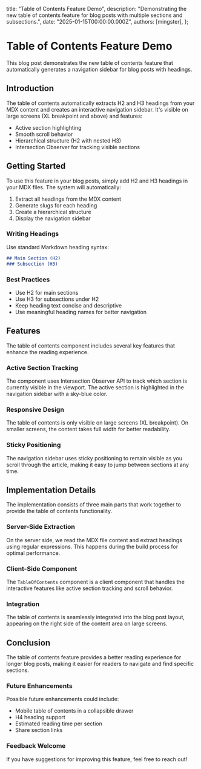 
  title: "Table of Contents Feature Demo",
  description: "Demonstrating the new table of contents feature for blog posts with multiple sections and subsections.",
  date: "2025-01-15T00:00:00.000Z",
  authors: [mingster],
};

# Table of Contents Feature Demo

This blog post demonstrates the new table of contents feature that automatically generates a navigation sidebar for blog posts with headings.

## Introduction

The table of contents automatically extracts H2 and H3 headings from your MDX content and creates an interactive navigation sidebar. It's visible on large screens (XL breakpoint and above) and features:

- Active section highlighting
- Smooth scroll behavior
- Hierarchical structure (H2 with nested H3)
- Intersection Observer for tracking visible sections

## Getting Started

To use this feature in your blog posts, simply add H2 and H3 headings in your MDX files. The system will automatically:

1. Extract all headings from the MDX content
2. Generate slugs for each heading
3. Create a hierarchical structure
4. Display the navigation sidebar

### Writing Headings

Use standard Markdown heading syntax:

```markdown
## Main Section (H2)
### Subsection (H3)
```

### Best Practices

- Use H2 for main sections
- Use H3 for subsections under H2
- Keep heading text concise and descriptive
- Use meaningful heading names for better navigation

## Features

The table of contents component includes several key features that enhance the reading experience.

### Active Section Tracking

The component uses Intersection Observer API to track which section is currently visible in the viewport. The active section is highlighted in the navigation sidebar with a sky-blue color.

### Responsive Design

The table of contents is only visible on large screens (XL breakpoint). On smaller screens, the content takes full width for better readability.

### Sticky Positioning

The navigation sidebar uses sticky positioning to remain visible as you scroll through the article, making it easy to jump between sections at any time.

## Implementation Details

The implementation consists of three main parts that work together to provide the table of contents functionality.

### Server-Side Extraction

On the server side, we read the MDX file content and extract headings using regular expressions. This happens during the build process for optimal performance.

### Client-Side Component

The `TableOfContents` component is a client component that handles the interactive features like active section tracking and scroll behavior.

### Integration

The table of contents is seamlessly integrated into the blog post layout, appearing on the right side of the content area on large screens.

## Conclusion

The table of contents feature provides a better reading experience for longer blog posts, making it easier for readers to navigate and find specific sections.

### Future Enhancements

Possible future enhancements could include:

- Mobile table of contents in a collapsible drawer
- H4 heading support
- Estimated reading time per section
- Share section links

### Feedback Welcome

If you have suggestions for improving this feature, feel free to reach out!

